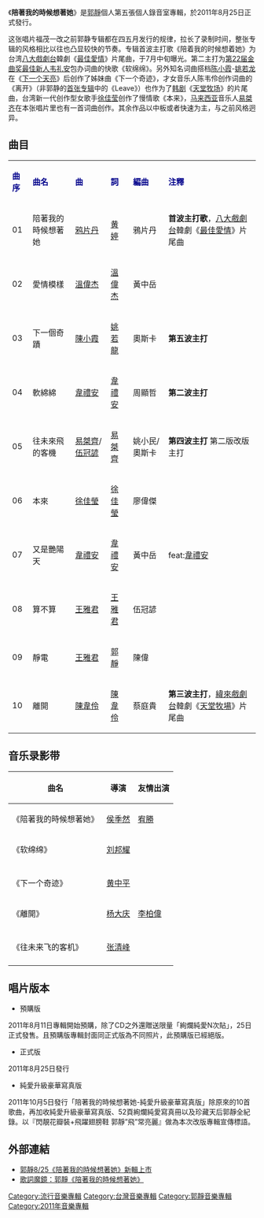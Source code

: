 {{Infobox Album
| Name = 陪著我的時候想著她
| Original_name = 
| Type = 專輯
| Longtype =
| Artist = [[郭靜|郭靜]]
| Cover = 陪着我的时候想着她-郭静.jpg
| Released = 2011年8月25日
| Recorded = 2011年
| Genre = [[國語流行音乐|國語流行音乐]]
| Length = 
| Label = [[福茂唱片|福茂唱片]]
| Producer = 
| Reviews = 
| Last album = [[妳_朋友|妳 朋友]]<br>（2010年）
| This album = '''陪著我的時候想著她<br>（2011年）'''
| Next album = [[我們都能幸福著|我們都能幸福著]]<br>（2012年）
| Misc = {{Extra album cover 2
| Upper caption = 專輯预购版
| Type          = 專輯
| Cover         = 陪著我的時候想著她.jpg
| Lower caption = 陪著我的時候想著她 预购版
}}
}}

《'''陪著我的時候想著她'''》是[[郭靜|郭靜]]個人第五張個人錄音室專輯，於2011年8月25日正式發行。

这张唱片福茂一改之前郭静专辑都在四五月发行的规律，拉长了录制时间，整张专辑的风格相比以往也凸显较快的节奏。专辑首波主打歌《陪着我的时候想着她》为台湾[[八大戲劇台|八大戲劇台]]韓劇《[[最佳愛情|最佳愛情]]》片尾曲，于7月中旬曝光。第二主打为[[第22届金曲奖|第22届金曲奖]][[最佳新人獎_(金曲獎)|最佳新人]][[韦礼安|韦礼安]]包办词曲的快歌《软绵绵》。另外知名词曲搭档[[陈小霞|陈小霞]]-[[姚若龙|姚若龙]]在《[[下一个天亮|下一个天亮]]》后创作了姊妹曲《下一个奇迹》，才女音乐人陈韦伶创作词曲的《离开》（非郭静的[[我不想忘记你|首张专辑]]中的《Leave》）也作为了[[韩剧|韩剧]]《[[天堂牧场|天堂牧场]]》的片尾曲，台湾新一代创作型女歌手[[徐佳莹|徐佳莹]]创作了慢情歌《本来》，[[马来西亚|马来西亚]]音乐人[[易桀齐|易桀齐]]在本张唱片里也有一首词曲创作。其余作品以中板或者快速为主，与之前风格迥异。

== 曲目 ==
{| class="wikitable"
|-
| <font color=darkblue>'''曲序'''</font> || <font color=darkblue>'''曲名'''</font> || <font color=darkblue>'''曲'''</font> || <font color=darkblue>'''詞'''</font> || <font color=darkblue>'''編曲'''</font> ||  <font color=darkblue>'''注釋'''</font>
|-
| 01 || 陪著我的時候想著她|| [[鸦片丹|鸦片丹]] || [[黄婷|黄婷]] || 鴉片丹 ||'''首波主打歌'''，[[八大戲劇台|八大戲劇台]]韓劇《[[最佳愛情|最佳愛情]]》片尾曲
|-
| 02 || 愛情模樣 || [[溫偉杰|溫偉杰]] || [[溫偉杰|溫偉杰]] || 黃中岳 ||
|-
| 03 ||下一個奇蹟 || [[陳小霞|陳小霞]] || [[姚若龍|姚若龍]] || 奧斯卡 ||'''第五波主打'''
|-
| 04 || 軟綿綿 || [[韋禮安|韋禮安]] || [[韋禮安|韋禮安]] || 周顯哲 ||'''第二波主打'''
|-
| 05 ||往未來飛的客機 || [[易桀齊|易桀齊]]/[[伍冠諺|伍冠諺]] || [[易桀齊|易桀齊]] || 姚小民/奧斯卡 ||'''第四波主打''' 第二版改版主打
|-
| 06 || 本來 || [[徐佳瑩|徐佳瑩]] || [[徐佳瑩|徐佳瑩]]|| 廖偉傑 ||
|-
| 07 || 又是艷陽天 || [[韋禮安|韋禮安]] || [[韋禮安|韋禮安]] || 黃中岳 ||feat:[[韋禮安|韋禮安]]
|-
| 08 || 算不算 || [[王雅君|王雅君]] || [[王雅君|王雅君]] || 伍冠諺 ||
|-
| 09 || 靜電 || [[王雅君|王雅君]] || [[郭靜|郭靜]] || 陳偉 ||
|-
| 10 || 離開|| [[陳韋伶|陳韋伶]] || [[陳韋伶|陳韋伶]] || 蔡庭貴 ||'''第三波主打'''，[[緯來戲劇台|緯來戲劇台]]韓劇《[[天堂牧場|天堂牧場]]》片尾曲
|}

== 音乐录影带 ==
{| class=wikitable 
!曲名
!導演
!友情出演
|-
!《陪著我的時候想著她》   
![[侯季然|侯季然]]
![[宥勝|宥勝]]
|-
!《软绵绵》   
! [[刘邦耀|刘邦耀]]
! 
|-
|-
!《下一个奇迹》   
! [[黄中平|黄中平]]
!
|- 
!《離開》
![[杨大庆|杨大庆]]
![[李柏偉|李柏偉]]
|-
|- 
!《往未来飞的客机》
![[张清峰|张清峰]]
!
|-
|}

==唱片版本==
*預購版
2011年8月11日專輯開始預購，除了CD之外還贈送限量「絢爛純愛N次貼」，25日正式發售。且預購版專輯封面同正式版為不同照片，此預購版已經絕版。

*正式版
2011年8月25日發行

*純愛升級豪華寫真版
2011年10月5日發行「陪著我的時候想著她-純愛升級豪華寫真版」除原來的10首歌曲，再加收純愛升級豪華寫真版、52頁絢爛純愛寫真冊以及珍藏天后郭靜全紀錄。以『閃靚花瓣裝+飛躍翅膀鞋 郭靜”飛”常亮麗』做為本次改版專輯宣傳標語。

==外部連結==
*[http://www.linfairrecords.com/news/news.php?id=583福茂唱片 郭靜8/25《陪著我的時候想著她》新輯上市]{{dead link|date=2018年5月 |bot=InternetArchiveBot |fix-attempted=yes }}
*[http://tw.mojim.com/tw100593x5.htm  歌詞魔鏡：郭靜《陪著我的時候想著她》 ] {{Wayback|url=http://tw.mojim.com/tw100593x5.htm |date=20110917031618 }}

{{郭靜}}

[[Category:流行音樂專輯|Category:流行音樂專輯]]
[[Category:台灣音樂專輯|Category:台灣音樂專輯]]
[[Category:郭靜音樂專輯|Category:郭靜音樂專輯]]
[[Category:2011年音樂專輯|Category:2011年音樂專輯]]